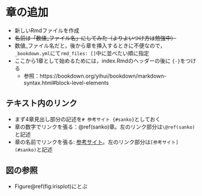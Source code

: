# 章の追加 {#intro}

* 新しいRmdファイルを作成
* ~~名前は「数値_ファイル名」にしてみた（よりよいつけ方は勉強中）~~
* 数値_ファイル名だと，後から章を挿入するときに不便なので，`_bookdown.yml`にて`rmd_files: []`中に並べたい順に指定
* ここから1章として始めるためには，index.Rmdのヘッダーの後に `{-}`をつける
  - 参照：https://bookdown.org/yihui/bookdown/markdown-syntax.html#block-level-elements

## テキスト内のリンク

* まず4章見出し部分の記述を`# 参考サイト {#sanko}`としておく
* 章の数字でリンクを張る：\@ref(sanko)章。左のリンク部分は`\@ref(sanko)`と記述
* 章の名前でリンクを張る:
[参考サイト](#sanko)。左のリンク部分は`[参考サイト](#sanko)`と記述


## 図の参照

* Figure\@ref(fig:irisplot)にとぶ


